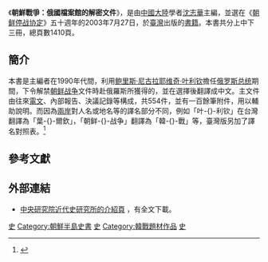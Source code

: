 {{infobox book
| name          = 朝鮮戰爭：俄國檔案館的解密文件
| title_orig    = 
| translator    = 
| image         = The Korean War - Declassified Documents From Archives in Russia.jpg
| image_caption = 
| author        = [[沈志華|沈志華]]（主編）
| illustrator   = 
| cover_artist  = 
| country       = {{TWN}}
| language      = [[繁體中文|繁體中文]]
| series        = 上中下三冊
| genre         = [[史料|史料]]
| publisher     = [[中央研究院近代史研究所|中央研究院近代史研究所]]
| release_date  = 2003年7月
| media_type    = 平裝
| pages         = 1410
| isbn          = 9576719909
| preceded_by   = 
| followed_by   = 
}}
《'''朝鮮戰爭：俄國檔案館的解密文件'''》，是由[[中國大陸|中國大陸]]學者[[沈志華|沈志華]]主編，並選在《[[朝鲜停战协定|朝鲜停战协定]]》五十週年的2003年7月27日，於[[臺灣|臺灣]]出版的[[書籍|書籍]]。本書共分上中下三冊，總頁數1410頁。

== 簡介==
本書是主編者在1990年代間，利用[[鲍里斯·尼古拉耶维奇·叶利钦|鲍里斯·尼古拉耶维奇·叶利钦]]擔任[[俄罗斯总统|俄罗斯总统]]期間，下令解禁[[朝鲜战争|朝鲜战争]]文件時赴俄羅斯所獲得的，並在選擇後翻譯成中文。主文件由往來[[電文|電文]]、內部報告、決議記錄等構成，共554件，並有一百餘筆附件，用以輔助說明。而因為[[兩岸|兩岸]]對人名或地名等的譯名部分不同，例如「叶-{}-利钦」在台灣翻譯為「葉-{}-爾欽」，「朝鲜-{}-战争」翻譯為「韓-{}-戰」等，臺灣版另加了譯名對照表。<ref name="本書">{{cite book |author=沈志華 |authorlink= |coauthors= |title=朝鮮戰爭：俄國檔案館的解密文件 |year=2003 |publisher=[[中央研究院近代史研究所|中央研究院近代史研究所]] |location= |isbn=957-671-990-9 }}</ref>{{rp|〈編者前言〉:VI}}

== 參考文獻 ==
{{reflist}}

== 外部連結 ==
*[http://www.mh.sinica.edu.tw/PGPublication_Detail.aspx?tmid=3&mid=61&pubid=313&majorTypeCode=1&minorTypeCode=2 中央研究院近代史研究所的介紹頁] {{Wayback|url=http://www.mh.sinica.edu.tw/PGPublication_Detail.aspx?tmid=3&mid=61&pubid=313&majorTypeCode=1&minorTypeCode=2 |date=20201205151652 }}，有全文下載。

{{Book-stub}}
[[Category:2003年書籍|史]]
[[Category:朝鮮半島史書|Category:朝鮮半島史書]]
[[Category:中文書籍|史]]
[[Category:韓戰題材作品|Category:韓戰題材作品]]
[[Category:工具书|史]]